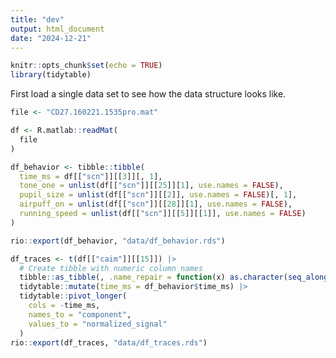 ```yaml
---
title: "dev"
output: html_document
date: "2024-12-21"
---
```


```r
knitr::opts_chunk$set(echo = TRUE)
library(tidytable)
```

First load a single data set to see how the data structure looks like.
```r
file <- "CD27.160221.1535pro.mat"

df <- R.matlab::readMat(
  file
)
```

```r
df_behavior <- tibble::tibble(
  time_ms = df[["scn"]][[3]][, 1],
  tone_one = unlist(df[["scn"]][[25]][1], use.names = FALSE),
  pupil_size = unlist(df[["scn"]][[2]], use.names = FALSE)[, 1],
  airpuff_on = unlist(df[["scn"]][[28]][1], use.names = FALSE),
  running_speed = unlist(df[["scn"]][[5]][[1]], use.names = FALSE)
)

rio::export(df_behavior, "data/df_behavior.rds")
```


```r
df_traces <- t(df[["caim"]][[15]]) |>
  # Create tibble with numeric column names
  tibble::as_tibble(, .name_repair = function(x) as.character(seq_along(x))) |>
  tidytable::mutate(time_ms = df_behavior$time_ms) |>
  tidytable::pivot_longer(
    cols = -time_ms,
    names_to = "component",
    values_to = "normalized_signal"
  )
rio::export(df_traces, "data/df_traces.rds")
```
